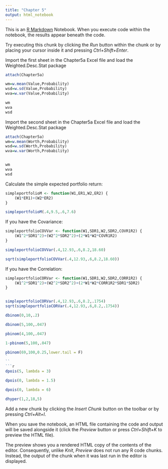 ---
title: "Chapter 5"
output: html_notebook
---

This is an [R Markdown](http://rmarkdown.rstudio.com) Notebook. When you execute code within the notebook, the results appear beneath the code. 

Try executing this chunk by clicking the *Run* button within the chunk or by placing your cursor inside it and pressing *Ctrl+Shift+Enter*. 




Import the first sheet in the Chapter5a Excel file and load the Weighted.Desc.Stat package
```{r}
attach(Chapter5a)

wm=w.mean(Value,Probability)
wsd=w.sd(Value,Probability)
wva=w.var(Value,Probability)

wm
wva
wsd
```


Import the second sheet in the Chapter5a Excel file and load the Weighted.Desc.Stat package

```{r}
attach(Chapter5a)
wm=w.mean(Worth,Probability)
wsd=w.sd(Worth,Probability)
wva=w.var(Worth,Probability)


wm
wva
wsd
```

Calculate the simple expected portfolio return: 
```{r}
simpleportfolioM <- function(W1,ER1,W2,ER2) {
    (W1*ER1)+(W2*ER2)
}

simpleportfolioM(.4,9.5,.6,7.6)
```


If you have the Covariance:
```{r}
simpleportfolioCOVVar <- function(W1,SDR1,W2,SDR2,COVR1R2) {
    (W1^2*SDR1^2)+(W2^2*SDR2^2)+(2*W1*W2*COVR1R2)
}

simpleportfolioCOVVar(.4,12.93,.6,8.2,18.60)

sqrt(simpleportfolioCOVVar(.4,12.93,.6,8.2,18.60))
```

If you have the Correlation:

```{r}
simpleportfolioCORVar <- function(W1,SDR1,W2,SDR2,CORR1R2) {
    (W1^2*SDR1^2)+(W2^2*SDR2^2)+(2*W1*W2*CORR1R2*SDR1*SDR2)
}


simpleportfolioCORVar(.4,12.93,.6,8.2,.1754)
sqrt(simpleportfolioCORVar(.4,12.93,.6,8.2,.1754))
```

```{r}
dbinom(0,10,.2)
```


```{r}
dbinom(5,100,.047)
```


```{r}
pbinom(4,100,.047)
```


```{r}
1-pbinom(5,100,.047)
```


```{r}
pbinom(69,100,0.25,lower.tail = F) 
`
``
```{r}
dpois(5, lambda = 3)
```
```{r}
dpois(0, lambda = 1.5)
```
```{r}
dpois(0, lambda = 6)
```



```{r}
dhyper(1,2,18,5)
```

Add a new chunk by clicking the *Insert Chunk* button on the toolbar or by pressing *Ctrl+Alt+I*.

When you save the notebook, an HTML file containing the code and output will be saved alongside it (click the *Preview* button or press *Ctrl+Shift+K* to preview the HTML file).

The preview shows you a rendered HTML copy of the contents of the editor. Consequently, unlike *Knit*, *Preview* does not run any R code chunks. Instead, the output of the chunk when it was last run in the editor is displayed.

